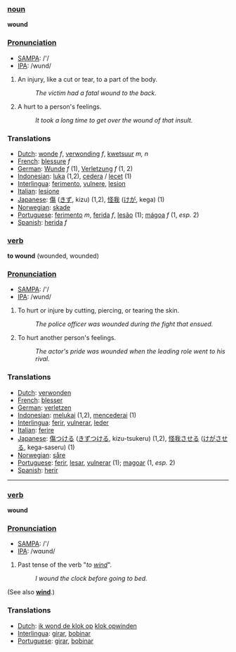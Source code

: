 ===[[noun]]===

'''wound'''

===[[Pronunciation]]===
*[[w:SAMPA|SAMPA]]: /'/
*[[w:IPA|IPA]]: /wund/

#An injury, like a cut or tear, to a part of the body.
#:''The victim had a fatal wound to the back.'' 
#A hurt to a person's feelings. 
#:''It took a long time to get over the wound of that insult.''

===Translations===

*[[Dutch]]: [[wonde]] ''f'', [[verwonding]] ''f'', [[kwetsuur]] ''m, n''
*[[French]]: [[blessure]] ''f''
*[[German]]: [[Wunde]] ''f'' (1), [[Verletzung]] ''f'' (1, 2)
*[[Indonesian]]: [[luka]] (1,2), [[cedera]] / [[lecet]] (1)
*[[Interlingua]]: [[ferimento]], [[vulnere]], [[lesion]]
*[[Italian]]: [[lesione]]
*[[Japanese]]: [[傷]] ([[きず]], kizu) (1,2), [[怪我]] ([[けが]], kega) (1)
*[[Norwegian]]: [[skade]]
*[[Portuguese]]: [[ferimento]] ''m'', [[ferida]] ''f'', [[lesão]] (1); [[mágoa]] ''f'' (1, ''esp.'' 2)
*[[Spanish]]: [[herida]] ''f''

===[[verb]]===

'''to wound''' (wounded, wounded)

===[[Pronunciation]]===
*[[w:SAMPA|SAMPA]]: /'/
*[[w:IPA|IPA]]: /wund/

#To hurt or injure by cutting, piercing, or tearing the skin. 
#:''The police officer was wounded during the fight that ensued.'' 
#To hurt another person's feelings. 
#:''The actor's pride was wounded when the leading role went to his rival.'' 

===Translations===

*[[Dutch]]: [[verwonden]]
*[[French]]: [[blesser]]
*[[German]]: [[verletzen]]
*[[Indonesian]]: [[luka|melukai]] (1,2), [[cedera|mencederai]] (1)
*[[Interlingua]]: [[ferir]], [[vulnerar]], [[leder]]
*[[Italian]]: [[ferire]]
*[[Japanese]]: [[傷]]つける ([[きず]]つける, kizu-tsukeru) (1,2), [[怪我]]させる ([[けが]]させる, kega-saseru) (1)
*[[Norwegian]]: [[såre]]
*[[Portuguese]]: [[ferir]], [[lesar]], [[vulnerar]] (1); [[magoar]] (1, ''esp.'' 2)
*[[Spanish]]: [[herir]]

----

===[[verb]]===

'''wound'''

===[[Pronunciation]]===
*[[w:SAMPA|SAMPA]]: /'/
*[[w:IPA|IPA]]: /wɑʊnd/

#Past tense of the verb "''to [[wind]]''". 
#:''I wound the clock before going to bed.''

(See also '''[[wind]]'''.)

===Translations===

*[[Dutch]]: [[ik wond de klok op]] [[klok opwinden]]
*[[Interlingua]]: [[girar]], [[bobinar]]
*[[Portuguese]]: [[girar]], [[bobinar]]